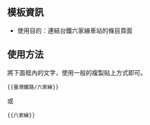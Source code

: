 {{NoteTA|G1=MediaWiki}}{{Documentation subpage}}<!-- 在本行下編輯模板說明 -->

==模板資訊==
*使用目的：連結台鐵六家線車站的條目頁面

==使用方法==
將下面框內的文字，使用一般的複製貼上方式即可。
<pre>{{臺灣鐵路/六家線}}</pre>或<pre>{{六家線}}</pre>


<includeonly>{{Sandbox other||<!-- 本行下加入模板的分類 -->
[[Category:台灣鐵道路線模板]]

}}</includeonly>